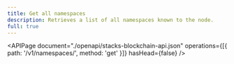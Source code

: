 ```yaml
---
title: Get all namespaces
description: Retrieves a list of all namespaces known to the node.
full: true
---
```


<APIPage
  document="./openapi/stacks-blockchain-api.json"
  operations={[{ path: '/v1/namespaces/', method: 'get' }]}
  hasHead={false}
/>

